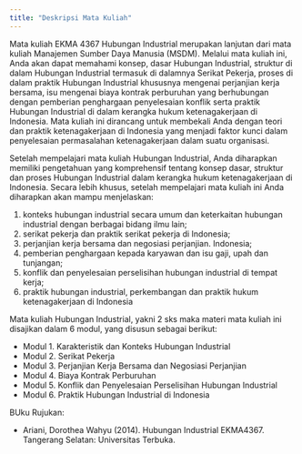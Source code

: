 ```yaml
---
title: "Deskripsi Mata Kuliah"
---
```


Mata kuliah EKMA 4367 Hubungan Industrial merupakan lanjutan dari mata kuliah Manajemen Sumber Daya Manusia (MSDM). Melalui mata kuliah ini, Anda akan dapat memahami konsep, dasar Hubungan Industrial, struktur di dalam Hubungan Industrial termasuk di dalamnya Serikat Pekerja, proses di dalam praktik Hubungan Industrial khususnya mengenai perjanjian kerja bersama, isu mengenai biaya kontrak perburuhan yang berhubungan dengan pemberian penghargaan penyelesaian konflik serta praktik Hubungan Industrial di dalam kerangka hukum ketenagakerjaan di Indonesia. Mata kuliah ini dirancang untuk membekali Anda dengan teori dan praktik ketenagakerjaan di Indonesia yang menjadi faktor kunci dalam penyelesaian permasalahan ketenagakerjaan dalam suatu organisasi.

Setelah mempelajari mata kuliah Hubungan Industrial, Anda diharapkan memiliki pengetahuan yang komprehensif tentang konsep dasar, struktur dan proses Hubungan Industrial dalam kerangka hukum ketenagakerjaan di Indonesia. Secara lebih khusus, setelah mempelajari mata kuliah ini Anda diharapkan akan mampu menjelaskan: 

1. konteks hubungan industrial secara umum dan keterkaitan hubungan industrial dengan berbagai bidang ilmu lain;  
2. serikat pekerja dan praktik serikat pekerja di Indonesia; 
3. perjanjian kerja bersama dan negosiasi perjanjian. Indonesia; 
4. pemberian penghargaan kepada karyawan dan isu gaji, upah dan tunjangan; 
5. konflik dan penyelesaian perselisihan hubungan industrial di tempat kerja; 
6. praktik hubungan industrial, perkembangan dan praktik hukum ketenagakerjaan di Indonesia

Mata kuliah Hubungan Industrial, yakni 2 sks maka materi mata kuliah ini disajikan 
dalam 6 modul, yang disusun sebagai berikut:

- Modul 1.  Karakteristik dan Konteks Hubungan Industrial  
- Modul 2.  Serikat Pekerja 
- Modul 3.  Perjanjian Kerja Bersama dan Negosiasi Perjanjian 
- Modul 4.  Biaya Kontrak Perburuhan 
- Modul 5.  Konflik dan Penyelesaian Perselisihan Hubungan Industrial 
- Modul 6.  Praktik Hubungan Industrial di Indonesia 

BUku Rujukan:

* Ariani, Dorothea Wahyu (2014). Hubungan Industrial EKMA4367. Tangerang Selatan: Universitas Terbuka.
